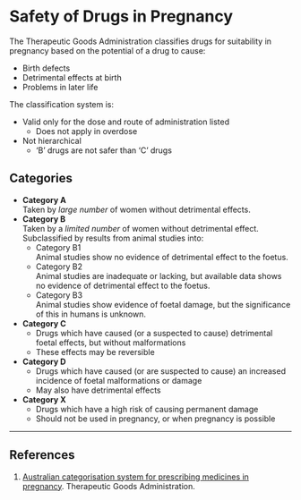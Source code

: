 # Safety of Drugs in Pregnancy

The Therapeutic Goods Administration classifies drugs for suitability in pregnancy based on the potential of a drug to cause:

* Birth defects
* Detrimental effects at birth
* Problems in later life

The classification system is:

* Valid only for the dose and route of administration listed
    * Does not apply in overdose
* Not hierarchical
    * 'B' drugs are not safer than 'C' drugs

## Categories

* **Category A**\
Taken by *large number* of women without detrimental effects.
* **Category B**\
Taken by a *limited number* of women without detrimental effect. Subclassified by results from animal studies into:
    * Category B1\
    Animal studies show no evidence of detrimental effect to the foetus.
    * Category B2\
    Animal studies are inadequate or lacking, but available data shows no evidence of detrimental effect to the foetus.
    * Category B3\
    Animal studies show evidence of foetal damage, but the significance of this in humans is unknown.
* **Category C**\
    * Drugs which have caused (or a suspected to cause) detrimental foetal effects, but without malformations
    * These effects may be reversible
* **Category D**
    * Drugs which have caused (or are suspected to cause) an increased incidence of foetal malformations or damage
    * May also have detrimental effects
* **Category X**\
    * Drugs which have a high risk of causing permanent damage
    * Should not be used in pregnancy, or when pregnancy is possible


---

## References

1. [Australian categorisation system for prescribing medicines in pregnancy](https://www.tga.gov.au/australian-categorisation-system-prescribing-medicines-pregnancy). Therapeutic Goods Administration.
